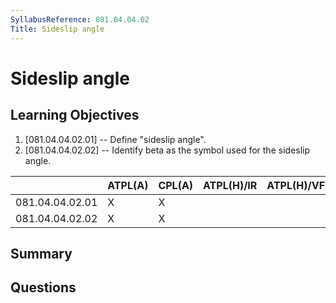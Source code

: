 ```yaml
---
SyllabusReference: 081.04.04.02
Title: Sideslip angle
---
```


# Sideslip angle

## Learning Objectives

1. [081.04.04.02.01] -- Define "sideslip angle".
2. [081.04.04.02.02] -- Identify beta as the symbol used for the sideslip angle.

|                 | ATPL(A) | CPL(A) | ATPL(H)/IR | ATPL(H)/VFR | CPL(H) | IR  | CBIR(A) |
| --------------- | ------- | ------ | ---------- | ----------- | ------ | --- | ------- |
| 081.04.04.02.01 | X       | X      |            |             |        |     |         |
| 081.04.04.02.02 | X       | X      |            |             |        |     |         |

## Summary

## Questions
